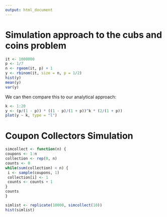 ```yaml
---
output: html_document
---
```


# Simulation approach to the cubs and coins problem

```r
it <- 1000000
p <- 1/7
n <- rgeom(it, p) + 1
y <- rbinom(it, size = n, p = 1/2)
hist(y)
mean(y)
var(y)
```

We can then compare this to our analytical approach:

```r
k <- 1:20
y <- (p/(1 - p)) * ((1 - p)/(1 + p))^k * (2/(1 + p))
plot(y ~ k, type = "l")
```


# Coupon Collectors Simulation

```r
simcollect <- function(n) {
coupons <- 1:n
collection <- rep(0, n)
counts <- 0
while(sum(collection) < n) {
 i <- sample(coupons, 1)
 collection[i] <- 1
 counts <- counts + 1
}
counts
}

simlist <- replicate(10000, simcollect(10))
hist(simlist)
```













